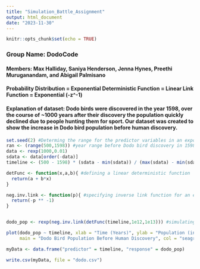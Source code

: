 ```yaml
---
title: "Simulation_Battle_Assignment"
output: html_document
date: "2023-11-30"
---
```


```r
knitr::opts_chunk$set(echo = TRUE)
```

### **Group Name:** DodoCode 

#### Members: Max Halliday, Saniya Henderson, Jenna Hynes, Preethi Muruganandam, and Abigail Palmisano

#### Probability Distribution = Exponential Deterministic Function = Linear Link Function = Exponential (-z\^-1)

#### Explanation of dataset: Dodo birds were discovered in the year 1598, over the course of \~1000 years after their discovery the population quickly declined due to people hunting them for sport. Our dataset was created to show the increase in Dodo bird population before human discovery.

```r


set.seed(2) #Determing the range for the predictor variables in an exponential distribution
ran <- (range(500,1598)) #year range before Dodo bird discovery in 1598
data <- rexp(1000,0.01) 
sdata <- data[order(-data)]
timeline <- (500 - 1598) * (sdata - min(sdata)) / (max(sdata) - min(sdata)) + 1598 

detFunc <- function(x,a,b){ #defining a linear deterministic function
  return(a + b*x)
}

neg.inv.link <- function(p){ #specifying inverse link function for an exponential distribution
  return(-p ** -1)
}


dodo_pop <- rexp(neg.inv.link(detFunc(timeline,1e12,1e13))) #simulating response variable (dodo bird population (in thousands))

plot(dodo_pop ~ timeline, xlab = "Time (Years)", ylab = "Population (in the thousands)", 
     main = "Dodo Bird Population Before Human Discovery", col = "seagreen")

myData <- data.frame("predictor" = timeline, "response" = dodo_pop)

write.csv(myData, file = "dodo.csv")

```
